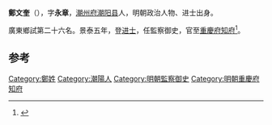 '''鄭文奎'''（{{bd|1422年||？}}），字'''永章'''，[[潮州府|潮州府]][[潮阳县|潮阳县]]人，明朝政治人物、进士出身。

廣東鄉試第二十六名。景泰五年，登[[进士|进士]]，任監察御史，官至[[重慶府|重慶府]][[知府|知府]]<ref>{{cite news|title=明朝潮州府文进士名录|url=http://zt.czonline.net/2010wenhua/txcr/chaorendongtai/kejiao/2010-12-02/31625.html|accessdate=2013-08-07|newspaper=潮州热线|archive-url=https://web.archive.org/web/20131004220414/http://zt.czonline.net/2010wenhua/txcr/chaorendongtai/kejiao/2010-12-02/31625.html|archive-date=2013-10-04|dead-url=yes}}</ref>。

==参考==
{{reflist}}

{{start box}}
{{s-off}}
{{s-before|[[陳厚_(乾州)|陳厚]]}}
{{s-title|明朝重慶府知府|成化年間}}
{{s-after|[[陳愷|陳愷]]}}
{{end box}}

{{明朝人物小作品}}
{{景泰五年甲戌科殿試金榜}}
[[Category:鄭姓|Category:鄭姓]]
[[Category:潮陽人|Category:潮陽人]]
[[Category:明朝監察御史|Category:明朝監察御史]]

[[Category:明朝重慶府知府|Category:明朝重慶府知府]]